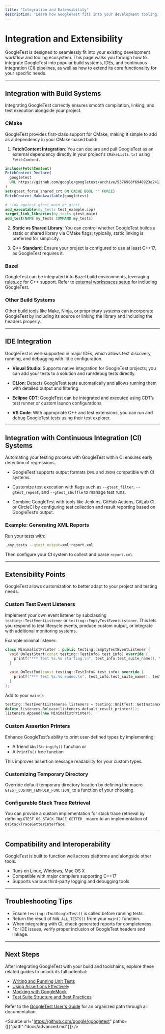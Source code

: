 ```yaml
---
title: "Integration and Extensibility"
description: "Learn how GoogleTest fits into your development tooling, with guidance on integrating with CMake, Bazel, and popular IDEs. Discover extension points and compatibility layers for connecting with CI systems and external libraries."
---
```


# Integration and Extensibility

GoogleTest is designed to seamlessly fit into your existing development workflow and tooling ecosystem. This page walks you through how to integrate GoogleTest into popular build systems, IDEs, and continuous integration (CI) pipelines, as well as how to extend its core functionality for your specific needs.

---

## Integration with Build Systems

Integrating GoogleTest correctly ensures smooth compilation, linking, and test execution alongside your project.

### CMake

GoogleTest provides first-class support for CMake, making it simple to add as a dependency in your CMake-based build:

1. **FetchContent Integration**: You can declare and pull GoogleTest as an external dependency directly in your project's `CMakeLists.txt` using `FetchContent`.

```cmake
include(FetchContent)
FetchContent_Declare(
  googletest
  URL https://github.com/google/googletest/archive/5376968f6948923e2411081fd9372e71a59d8e77.zip
)
set(gtest_force_shared_crt ON CACHE BOOL "" FORCE)
FetchContent_MakeAvailable(googletest)

# Link against gtest_main or gtest
add_executable(my_tests test_example.cpp)
target_link_libraries(my_tests gtest_main)
add_test(NAME my_tests COMMAND my_tests)
```

2. **Static vs Shared Library**: You can control whether GoogleTest builds a static or shared library via CMake flags; typically, static linking is preferred for simplicity.

3. **C++ Standard**: Ensure your project is configured to use at least C++17, as GoogleTest requires it.

### Bazel

GoogleTest can be integrated into Bazel build environments, leveraging [rules_cc](https://docs.bazel.build/versions/main/be/c-cpp.html) for C++ support. Refer to [external workspaces setup](https://docs.bazel.build/versions/main/external.html) for including GoogleTest.

### Other Build Systems

Other build tools like Make, Ninja, or proprietary systems can incorporate GoogleTest by including its source or linking the library and including the headers properly.

---

## IDE Integration

GoogleTest is well-supported in major IDEs, which allows test discovery, running, and debugging with little configuration.

- **Visual Studio**: Supports native integration for GoogleTest projects; you can add your tests to a solution and run/debug tests directly.

- **CLion**: Detects GoogleTest tests automatically and allows running them with detailed output and filtering.

- **Eclipse CDT**: GoogleTest can be integrated and executed using CDT’s test runner or custom launch configurations.

- **VS Code**: With appropriate C++ and test extensions, you can run and debug GoogleTest tests using their test explorer.

---

## Integration with Continuous Integration (CI) Systems

Automating your testing process with GoogleTest within CI ensures early detection of regressions.

- GoogleTest supports output formats (`XML` and `JSON`) compatible with CI systems.

- Customize test execution with flags such as `--gtest_filter`, `--gtest_repeat`, and `--gtest_shuffle` to manage test runs.

- Combine GoogleTest with tools like Jenkins, GitHub Actions, GitLab CI, or CircleCI by configuring test collection and result reporting based on GoogleTest’s output.

### Example: Generating XML Reports

Run your tests with:

```bash
./my_tests --gtest_output=xml:report.xml
```

Then configure your CI system to collect and parse `report.xml`.

---

## Extensibility Points

GoogleTest allows customization to better adapt to your project and testing needs.

### Custom Test Event Listeners

Implement your own event listener by subclassing `testing::TestEventListener` or `testing::EmptyTestEventListener`. This lets you respond to test lifecycle events, produce custom output, or integrate with additional monitoring systems.

Example minimal listener:

```cpp
class MinimalistPrinter : public testing::EmptyTestEventListener {
  void OnTestStart(const testing::TestInfo& test_info) override {
    printf("*** Test %s.%s starting.\n", test_info.test_suite_name(), test_info.name());
  }

  void OnTestEnd(const testing::TestInfo& test_info) override {
    printf("*** Test %s.%s ended.\n", test_info.test_suite_name(), test_info.name());
  }
};
```

Add to your `main()`:

```cpp
testing::TestEventListeners& listeners = testing::UnitTest::GetInstance()->listeners();
delete listeners.Release(listeners.default_result_printer());
listeners.Append(new MinimalistPrinter);
```

### Custom Assertion Printers

Enhance GoogleTest’s ability to print user-defined types by implementing:

- A friend `AbslStringify()` function or
- A `PrintTo()` free function

This improves assertion message readability for your custom types.

### Customizing Temporary Directory

Override default temporary directory location by defining the macro `GTEST_CUSTOM_TEMPDIR_FUNCTION_` to a function of your choosing.

### Configurable Stack Trace Retrieval

You can provide a custom implementation for stack trace retrieval by defining `GTEST_OS_STACK_TRACE_GETTER_` macro to an implementation of `OsStackTraceGetterInterface`.

---

## Compatibility and Interoperability

GoogleTest is built to function well across platforms and alongside other tools.

- Runs on Linux, Windows, Mac OS X
- Compatible with major compilers supporting C++17
- Supports various third-party logging and debugging tools

---

## Troubleshooting Tips

- Ensure `testing::InitGoogleTest()` is called before running tests.
- Return the result of `RUN_ALL_TESTS()` from your `main()` function.
- When integrating with CI, check generated reports for completeness.
- For IDE issues, verify proper inclusion of GoogleTest headers and linkage.

---

## Next Steps

After integrating GoogleTest with your build and toolchains, explore these related guides to unlock its full potential:

- [Writing and Running Unit Tests](/guides/core-workflows/writing-unit-tests)
- [Using Assertions Effectively](/guides/core-workflows/using-assertions)
- [Mocking with GoogleMock](/guides/advanced-testing-patterns/mocking-with-googlemock)
- [Test Suite Structure and Best Practices](/guides/best-practices-integration/best-practices)

Refer to the [GoogleTest User's Guide](index.md) for an organized path through all documentation.

<Source url="https://github.com/google/googletest" paths={[{"path":"docs/advanced.md"}]} />
